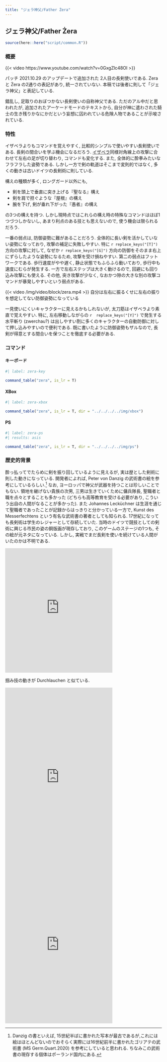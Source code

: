```yaml
---
title: "ジェラ神父/Father Żera"
---
```


## ジェラ神父/Father Żera {#sec-FatherZera}

```r
source(here::here("script/common.R"))
```

### 概要 {-}

{{< video https://www.youtube.com/watch?v=0GxgZlc48OI >}}

パッチ 2021.10.29 のアップデートで追加された 2人目の長剣使いである. Zera と Żera の2通りの表記があり, 統一されていない. 本稿では後者に則して「ジェラ神父」と表記している.

錯乱し, 足取りのおぼつかない長剣使いの自称神父である. ただのアル中だと思われたが, 追加されたアーケードモードのテキストから, 自分が神に遣わされた騎士の生き残りかなにかだという妄想に囚われている危険人物であることが示唆されている.

### 特性 {-}

イザベラよりもコマンドを覚えやすく, 比較的シンプルで使いやすい長剣使いである. 長剣の間合いを学ぶ機会になるだろう. [イザベラ](Isabella.qmd#sec-Isabella)同様対角線上の攻撃に合わせて左右の足が切り替わり, コマンドも変化する. また, 全体的に酔拳みたいなフラフラした姿勢である. しかし一方で剣の軌道はそこまで変則的ではなく, 多くの動きは古いドイツの長剣術に則している. 

構えの種類が多く, ロングガード以外にも,

* 剣を頭上で垂直に突き上げる『聖なる』構え
* 剣を肩で担ぐような『屋根』の構え
* 腕を下げ, 剣が垂れ下がった『愚者』の構え

の3つの構えを持つ. しかし現時点ではこれらの構え時の特殊なコマンドはほぼ1つづつしかないし, あまり利点のある技とも思えないので, 使う機会は限られるだろう.

一番の弱点は, 防御姿勢に難があることだろう. 全体的に長い剣を活かしていない姿勢になっており, 攻撃の補足に失敗しやすい. 特に `r replace_keys("[T]")` 方向の攻撃に対して, なぜか  `r replace_keys("[G]")` 方向の防御をそのまま右上にずらしたような姿勢になるため, 攻撃を受け損ねやすい. 第二の弱点はフットワークである. 歩行速度がやや遅く, 静止状態でもふらふら動いており, 歩行中も速度にむらが発生する. 一方で左右ステップは大きく動けるので, 回避にも回り込み攻撃にも使える. その他, 突き攻撃が少なく, なおかつ隙の大きな別の攻撃コマンドが暴発しやすいという弱点がある. 

{{< video /img/video/block/zera.mp4 >}}
自分は左右に振るくせに左右の振りを想定してない防御姿勢になっている

一見使いにくいキャラクターに見えるかもしれないが, 太刀筋はイザベラより素直で覚えやすい. 特に, 左右移動しながらの `r  replace_keys("[Y]")` で発生する水平斬り (zwerchau?) は出しやすい割に多くのキャラクターの自動防御に対して押し込みやすいので便利である.  既に書いたように防御姿勢もザルなので, 長剣が得意とする間合いを保つことを徹底する必要がある.

### コマンド {-}

:::{.panel-tabset}

#### キーボード

```r
#| label: zera-key

command_table("zera", is_lr = T)
```

#### XBox

```r
#| label: zera-xbox

command_table("zera", is_lr = T, dir = "../../../../img/xbox")
```

#### PS

```r
#| label: zera-ps
#| results: asis

command_table("zera", is_lr = T, dir = "../../../../img/ps")
```

:::

### 歴史的背景 {-}

酔っ払ってでたらめに剣を振り回しているように見えるが, 実は歴とした剣術に則した動きになっている. 開発者によれば, Peter von Danzig の武術書の絵を参考にしているらしい.^[Danzig の書といえば, 15世紀半ばに書かれた写本が最古であるが,これには絵はほとんどないのでおそらく実際には16世紀前半に書かれたゴリアテの武術書 (MS Germ.Quart.2020) を参考にしていると思われる. ちなみこの武術書の現存する個体はポーランド国内にある.] なお, ヨーロッパで神父が武器を持つことは珍しいことでもない. 領地を継げない貴族の次男, 三男は生きていくために傭兵隊長, 聖職者と職を点々とすることも多かった (どちらも高等教育を受ける必要があり, こういう出自の人間がなることが多かった). また Johannes Lecküchner は生涯を通じて聖職者であったことが記録からはっきりと分かっている一方で, Kunst des Messerfechtens という有名な武術書の著者としても知られる. 17世紀になっても長剣術は学生のレジャーとして存続していた. 当時のドイツで競技としての剣術に興じる市民の姿の銅版画が現存しており, このゲームのステージの1つも, その絵が元ネタになっている. しかし, 実戦でまだ長剣を使いを続けている人間がいたのかは不明である.

<iframe src="https://assets.pinterest.com/ext/embed.html?id=1144125480308815723" height="400" width="345" frameborder="0" scrolling="no" ></iframe>

掴み技の動きが Durchlauchen と似ている.

<iframe src="https://assets.pinterest.com/ext/embed.html?id=1144125480329741581" height="591" width="345" frameborder="0" scrolling="no" ></iframe>

<iframe src="https://assets.pinterest.com/ext/embed.html?id=1144125480329741607" height="488" width="345" frameborder="0" scrolling="no" ></iframe>
